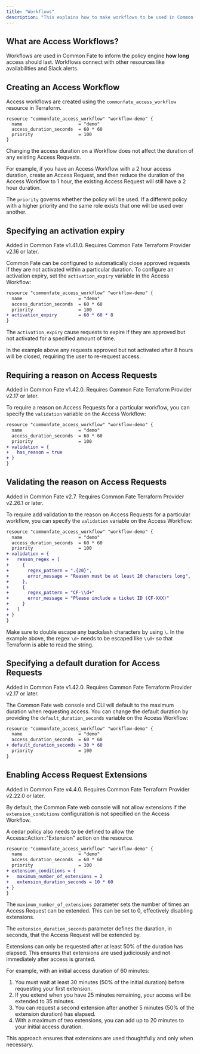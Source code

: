 ```yaml
---
title: "Workflows"
description: "This explains how to make workflows to be used in Common Fate."
---
```




## What are Access Workflows?

Workflows are used in Common Fate to inform the policy engine **how long** access should last. Workflows connect with other resources like availabilities and Slack alerts.

## Creating an Access Workflow

Access workflows are created using the `commonfate_access_workflow` resource in Terraform.

```hcl workflow.tf
resource "commonfate_access_workflow" "workflow-demo" {
  name                     = "demo"
  access_duration_seconds  = 60 * 60
  priority                 = 100
}
```

<Aside>
Changing the access duration on a Workflow does not affect the duration of any existing Access Requests.

For example, if you have an Access Workflow with a 2 hour access duration, create an Access Request, and then reduce the duration of the Access Workflow to 1 hour, the existing Access Request will still have a 2 hour duration.

</Aside>

The `priority` governs whether the policy will be used. If a different policy with a higher priority and the same role exists that one will be used over another.

## Specifying an activation expiry

<Aside>
  Added in Common Fate v1.41.0. Requires Common Fate Terraform Provider v2.16 or
  later.
</Aside>

Common Fate can be configured to automatically close approved requests if they are not activated within a particular duration. To configure an activation expiry, set the `activation_expiry` variable in the Access Workflow:

```diff
resource "commonfate_access_workflow" "workflow-demo" {
  name                     = "demo"
  access_duration_seconds  = 60 * 60
  priority                 = 100
+ activation_expiry        = 60 * 60 * 8
}
```

The `activation_expiry` cause requests to expire if they are approved but not activated for a specified amount of time.

In the example above any requests approved but not activated after 8 hours will be closed, requiring the user to re-request access.

## Requiring a reason on Access Requests

<Aside>
  Added in Common Fate v1.42.0. Requires Common Fate Terraform Provider v2.17 or
  later.
</Aside>

To require a reason on Access Requests for a particular workflow, you can specify the `validation` variable on the Access Workflow:

```diff
resource "commonfate_access_workflow" "workflow-demo" {
  name                     = "demo"
  access_duration_seconds  = 60 * 60
  priority                 = 100
+ validation = {
+   has_reason = true
+ }
}
```

## Validating the reason on Access Requests

<Aside>
  Added in Common Fate v2.7. Requires Common Fate Terraform Provider v2.26.1
  or later.
</Aside>

To require add validation to the reason on Access Requests for a particular workflow, you can specify the `validation` variable on the Access Workflow:

```diff
resource "commonfate_access_workflow" "workflow-demo" {
  name                     = "demo"
  access_duration_seconds  = 60 * 60
  priority                 = 100
+ validation = {
+   reason_regex = [
+     {
+       regex_pattern = ".{20}",
+       error_message = "Reason must be at least 20 characters long",
+     },
+     {
+       regex_pattern = "CF-\\d+"
+       error_message = "Please include a ticket ID (CF-XXX)"
+     }
+   ]
+ }
}
```

Make sure to double escape any backslash characters by using `\`. In the example above, the regex `\d+` needs to be escaped like `\\d+` so that Terraform is able to read the string.

## Specifying a default duration for Access Requests

<Aside>
  Added in Common Fate v1.42.0. Requires Common Fate Terraform Provider v2.17 or
  later.
</Aside>

The Common Fate web console and CLI will default to the maximum duration when requesting access. You can change the default duration by providing the `default_duration_seconds` variable on the Access Workflow:

```diff
resource "commonfate_access_workflow" "workflow-demo" {
  name                     = "demo"
  access_duration_seconds  = 60 * 60
+ default_duration_seconds = 30 * 60
  priority                 = 100
}
```

## Enabling Access Request Extensions

<Aside>
  Added in Common Fate v4.4.0. Requires Common Fate Terraform Provider v2.22.0
  or later.
</Aside>

By default, the Common Fate web console will not allow extensions if the `extension_conditions` configuration is not specified on the Access Workflow.

<Aside>
  A cedar policy also needs to be defined to allow the
  Access::Action::"Extension" action on the resource.
</Aside>

```diff
resource "commonfate_access_workflow" "workflow-demo" {
  name                     = "demo"
  access_duration_seconds  = 60 * 60
  priority                 = 100
+ extension_conditions = {
+   maximum_number_of_extensions = 2
+   extension_duration_seconds = 10 * 60
+ }
}
```

The `maximum_number_of_extensions` parameter sets the number of times an Access Request can be extended. This can be set to 0, effectively disabling extensions.

The `extension_duration_seconds` parameter defines the duration, in seconds, that the Access Request will be extended by.

Extensions can only be requested after at least 50% of the duration has elapsed. This ensures that extensions are used judiciously and not immediately after access is granted.

For example, with an initial access duration of 60 minutes:

1. You must wait at least 30 minutes (50% of the initial duration) before requesting your first extension.
2. If you extend when you have 25 minutes remaining, your access will be extended to 35 minutes.
3. You can request a second extension after another 5 minutes (50% of the extension duration) has elapsed.
4. With a maximum of two extensions, you can add up to 20 minutes to your initial access duration.

This approach ensures that extensions are used thoughtfully and only when necessary.
